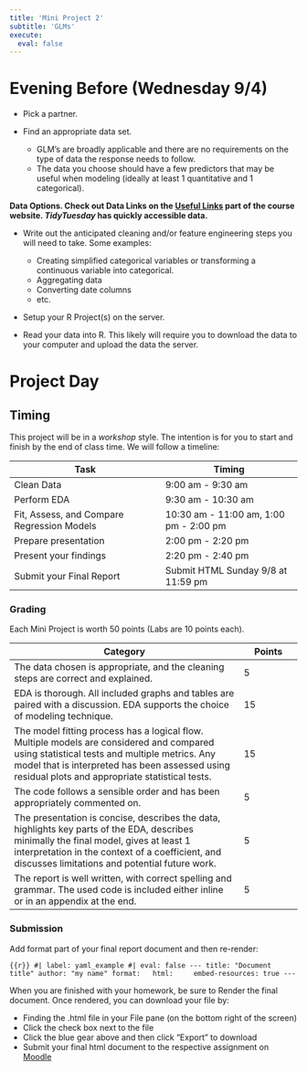 ```yaml
---
title: 'Mini Project 2'
subtitle: 'GLMs'
execute:
  eval: false
---
```


# Evening Before (Wednesday 9/4)

-   Pick a partner.

-   Find an appropriate data set.

    -   GLM's are broadly applicable and there are no requirements on the type of data the response needs to follow.
    -   The data you choose should have a few predictors that may be useful when modeling (ideally at least 1 quantitative and 1 categorical).

**Data Options. Check out Data Links on the [Useful Links](../course-links.qmd) part of the course website. *TidyTuesday* has quickly accessible data.**

-   Write out the anticipated cleaning and/or feature engineering steps you will need to take. Some examples:

    -   Creating simplified categorical variables or transforming a continuous variable into categorical.
    -   Aggregating data
    -   Converting date columns
    -   etc.

-   Setup your R Project(s) on the server.

-   Read your data into R. This likely will require you to download the data to your computer and upload the data the server.

# Project Day

## Timing

This project will be in a *workshop* style. The intention is for you to start and finish by the end of class time. We will follow a timeline:

| Task                                       | Timing                                 |
|--------------------------------------|----------------------------------|
| Clean Data                                 | 9:00 am - 9:30 am                      |
| Perform EDA                                | 9:30 am - 10:30 am                     |
| Fit, Assess, and Compare Regression Models | 10:30 am - 11:00 am, 1:00 pm - 2:00 pm |
| Prepare presentation                       | 2:00 pm - 2:20 pm                      |
| Present your findings                      | 2:20 pm - 2:40 pm                      |
| Submit your Final Report                   | Submit HTML Sunday 9/8 at 11:59 pm     |

### Grading

Each Mini Project is worth 50 points (Labs are 10 points each).

| Category                                                                                                                                                                                                                                        | Points |
|---------------------------------------------------------|---------------|
| The data chosen is appropriate, and the cleaning steps are correct and explained.                                                                                                                                                               | 5      |
| EDA is thorough. All included graphs and tables are paired with a discussion. EDA supports the choice of modeling technique.                                                                                                                    | 15     |
| The model fitting process has a logical flow. Multiple models are considered and compared using statistical tests and multiple metrics. Any model that is interpreted has been assessed using residual plots and appropriate statistical tests. | 15     |
| The code follows a sensible order and has been appropriately commented on.                                                                                                                                                                      | 5      |
| The presentation is concise, describes the data, highlights key parts of the EDA, describes minimally the final model, gives at least 1 interpretation in the context of a coefficient, and discusses limitations and potential future work.    | 5      |
| The report is well written, with correct spelling and grammar. The used code is included either inline or in an appendix at the end.                                                                                                            | 5      |

### Submission

Add format part of your final report document and then re-render:

```{{r}}
#| label: yaml_example
#| eval: false
---
title: "Document title"
author: "my name"
format:
  html:
    embed-resources: true
---
```

When you are finished with your homework, be sure to Render the final document. Once rendered, you can download your file by:

-   Finding the .html file in your File pane (on the bottom right of the screen)
-   Click the check box next to the file
-   Click the blue gear above and then click "Export" to download
-   Submit your final html document to the respective assignment on [Moodle]({{< var course.moodle >}})
